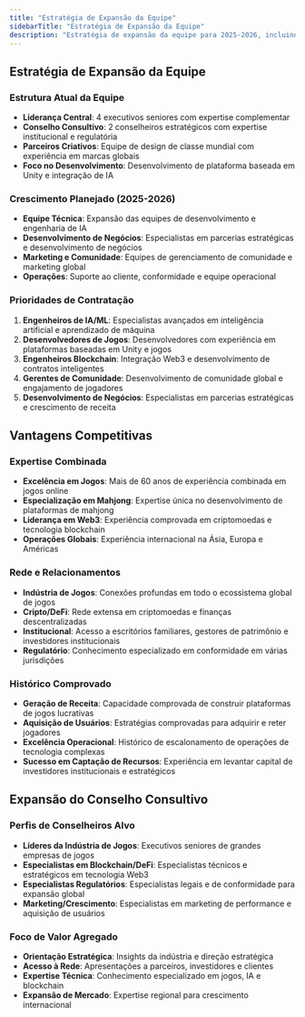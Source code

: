 ```yaml
---
title: "Estratégia de Expansão da Equipe"
sidebarTitle: "Estratégia de Expansão da Equipe"
description: "Estratégia de expansão da equipe para 2025-2026, incluindo prioridades de contratação e vantagens competitivas."
---
```


## Estratégia de Expansão da Equipe

### Estrutura Atual da Equipe
- **Liderança Central**: 4 executivos seniores com expertise complementar
- **Conselho Consultivo**: 2 conselheiros estratégicos com expertise institucional e regulatória
- **Parceiros Criativos**: Equipe de design de classe mundial com experiência em marcas globais
- **Foco no Desenvolvimento**: Desenvolvimento de plataforma baseada em Unity e integração de IA

### Crescimento Planejado (2025-2026)
- **Equipe Técnica**: Expansão das equipes de desenvolvimento e engenharia de IA
- **Desenvolvimento de Negócios**: Especialistas em parcerias estratégicas e desenvolvimento de negócios
- **Marketing e Comunidade**: Equipes de gerenciamento de comunidade e marketing global
- **Operações**: Suporte ao cliente, conformidade e equipe operacional

### Prioridades de Contratação
1. **Engenheiros de IA/ML**: Especialistas avançados em inteligência artificial e aprendizado de máquina
2. **Desenvolvedores de Jogos**: Desenvolvedores com experiência em plataformas baseadas em Unity e jogos
3. **Engenheiros Blockchain**: Integração Web3 e desenvolvimento de contratos inteligentes
4. **Gerentes de Comunidade**: Desenvolvimento de comunidade global e engajamento de jogadores
5. **Desenvolvimento de Negócios**: Especialistas em parcerias estratégicas e crescimento de receita

## Vantagens Competitivas

### Expertise Combinada
- **Excelência em Jogos**: Mais de 60 anos de experiência combinada em jogos online
- **Especialização em Mahjong**: Expertise única no desenvolvimento de plataformas de mahjong
- **Liderança em Web3**: Experiência comprovada em criptomoedas e tecnologia blockchain
- **Operações Globais**: Experiência internacional na Ásia, Europa e Américas

### Rede e Relacionamentos
- **Indústria de Jogos**: Conexões profundas em todo o ecossistema global de jogos
- **Cripto/DeFi**: Rede extensa em criptomoedas e finanças descentralizadas
- **Institucional**: Acesso a escritórios familiares, gestores de patrimônio e investidores institucionais
- **Regulatório**: Conhecimento especializado em conformidade em várias jurisdições

### Histórico Comprovado
- **Geração de Receita**: Capacidade comprovada de construir plataformas de jogos lucrativas
- **Aquisição de Usuários**: Estratégias comprovadas para adquirir e reter jogadores
- **Excelência Operacional**: Histórico de escalonamento de operações de tecnologia complexas
- **Sucesso em Captação de Recursos**: Experiência em levantar capital de investidores institucionais e estratégicos

## Expansão do Conselho Consultivo

### Perfis de Conselheiros Alvo
- **Líderes da Indústria de Jogos**: Executivos seniores de grandes empresas de jogos
- **Especialistas em Blockchain/DeFi**: Especialistas técnicos e estratégicos em tecnologia Web3
- **Especialistas Regulatórios**: Especialistas legais e de conformidade para expansão global
- **Marketing/Crescimento**: Especialistas em marketing de performance e aquisição de usuários

### Foco de Valor Agregado
- **Orientação Estratégica**: Insights da indústria e direção estratégica
- **Acesso à Rede**: Apresentações a parceiros, investidores e clientes
- **Expertise Técnica**: Conhecimento especializado em jogos, IA e blockchain
- **Expansão de Mercado**: Expertise regional para crescimento internacional